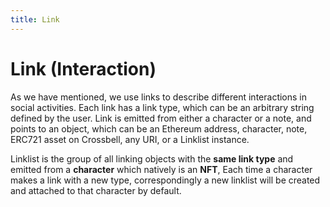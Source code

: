 ```yaml
---
title: Link
---
```


# Link (Interaction)

As we have mentioned, we use links to describe different interactions in social activities. Each link has a link type, which can be an arbitrary string defined by the user. Link is emitted from either a character or a note, and points to an object, which can be an Ethereum address, character, note, ERC721 asset on Crossbell, any URI, or a Linklist instance.

Linklist is the group of all linking objects with the **same link type** and emitted from a **character** which natively is an **NFT**, Each time a character makes a link with a new type, correspondingly a new linklist will be created and attached to that character by default.
